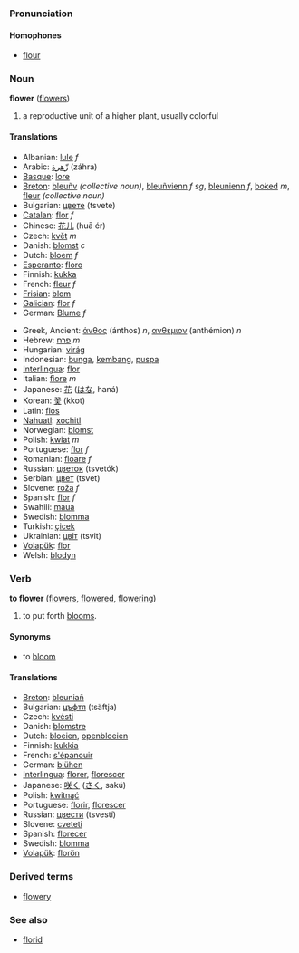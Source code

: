 ===Pronunciation===
====Homophones====
*[[flour]]

===Noun===
'''flower''' ([[flowers]])

#a reproductive unit of a higher plant, usually colorful

====Translations====
*Albanian: [[lule]] ''f''
*Arabic: [[زّهرة]] (záhra)
*[[Basque]]: [[lore]]
*[[Breton]]: [[bleuñv]] ''(collective noun)'', [[bleuñvienn]] ''f sg'', [[bleunienn]] ''f'', [[boked]] ''m'', [[fleur]] ''(collective noun)''
*Bulgarian: [[цвете]] (tsvete)
*[[Catalan]]: [[flor]] ''f''
*Chinese: [[花儿]] (huā ér)
*Czech: [[květ]] ''m''
*Danish: [[blomst]] ''c''
*Dutch: [[bloem]] ''f''
*[[Esperanto]]: [[floro]]
*Finnish: [[kukka]]
*French: [[fleur]] ''f''
*[[Frisian]]: [[blom]]
*[[Galician]]: [[flor]] ''f''
*German: [[Blume]] ''f''
<!-- Someone please add smooth-breathing marks to the initial letters of the following 2 Greek words -->
*Greek, Ancient: [[άνθος]] (ánthos) ''n'', [[ανθέμιον]] (anthémion) ''n''
*Hebrew: [[פרח]] ''m''
*Hungarian: [[virág]]
*Indonesian: [[bunga]], [[kembang]], [[puspa]]
*[[Interlingua]]: [[flor]]
*Italian: [[fiore]] ''m''
*Japanese: [[花]] ([[はな]], haná)
*Korean: [[꽃]] (kkot)
*Latin: [[flos]]
*[[Nahuatl]]: [[xochitl]]
*Norwegian: [[blomst]]
*Polish: [[kwiat]] ''m''
*Portuguese: [[flor]] ''f''
*Romanian: [[floare]] ''f''
*Russian: [[цветок]] (tsvetók)
*Serbian: [[цвет]] (tsvet)
*Slovene: [[roža]] ''f''
*Spanish: [[flor]] ''f''
*Swahili: [[maua]]
*Swedish: [[blomma]]
*Turkish: [[çicek]]
*Ukrainian: [[цвіт]] (tsvit)
*[[Volapük]]: [[flor]]
*Welsh: [[blodyn]]

===Verb===
'''to flower''' ([[flowers]], [[flowered]], [[flowering]])

# to put forth [[bloom]]s.

====Synonyms====
*to [[bloom]]

====Translations====
*[[Breton]]: [[bleuniañ]]
*Bulgarian: [[цъфтя]] (tsäftja)
*Czech: [[kvésti]]
*Danish: [[blomstre]]
*Dutch: [[bloeien]], [[openbloeien]]
*Finnish: [[kukkia]]
*French: [[s'épanouir]]
*German: [[blühen]]
*[[Interlingua]]: [[florer]], [[florescer]]
*Japanese: [[咲く]] ([[さく]], sakú)
*Polish: [[kwitnąć]]
*Portuguese: [[florir]], [[florescer]]
*Russian: [[цвести]] (tsvestí)
*Slovene: [[cveteti]]
*Spanish: [[florecer]]
*Swedish: [[blomma]]
*[[Volapük]]: [[florön]]

===Derived terms===
*[[flowery]]

===See also===
*[[florid]]